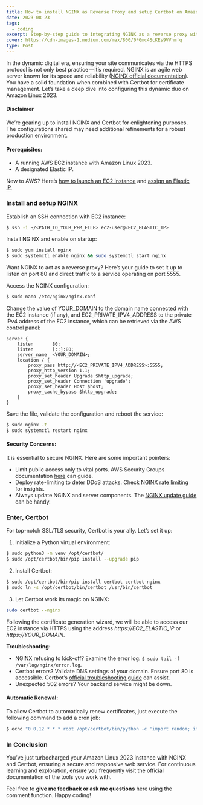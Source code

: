 ```yaml
---
title: How to install NGINX as Reverse Proxy and setup Certbot on Amazon Linux 2023
date: 2023-08-23
tags:
  - coding
excerpt: Step-by-step guide to integrating NGINX as a reverse proxy with Certbot on Amazon Linux 2023.
cover: https://cdn-images-1.medium.com/max/800/0*Gmc4ScKEs9VVhmfq
type: Post
---
```


In the dynamic digital era, ensuring your site communicates via the HTTPS protocol is not only best practice — it’s required. NGINX is an agile web server known for its speed and reliability ([NGINX official documentation](https://docs.nginx.com/nginx/admin-guide/)). You have a solid foundation when combined with Certbot for certificate management. Let’s take a deep dive into configuring this dynamic duo on Amazon Linux 2023.

#### Disclaimer

We’re gearing up to install NGINX and Certbot for enlightening purposes. The configurations shared may need additional refinements for a robust production environment.

#### Prerequisites:

- A running AWS EC2 instance with Amazon Linux 2023.
- A designated Elastic IP.

New to AWS? Here’s [how to launch an EC2 instance](https://docs.aws.amazon.com/AWSEC2/latest/UserGuide/EC2_GetStarted.html) and [assign an Elastic IP](https://docs.aws.amazon.com/AWSEC2/latest/UserGuide/elastic-ip-addresses-eip.html).

### Install and setup NGINX

Establish an SSH connection with EC2 instance:

```bash
$ ssh -i ~/<PATH_TO_YOUR_PEM_FILE> ec2-user@<EC2_ELASTIC_IP>
```

Install NGINX and enable on startup:

```bash
$ sudo yum install nginx
$ sudo systemctl enable nginx && sudo systemctl start nginx
```

Want NGINX to act as a reverse proxy? Here’s your guide to set it up to listen on port 80 and direct traffic to a service operating on port 5555.

Access the NGINX configuration:

```bash
$ sudo nano /etc/nginx/nginx.conf
```

Change the value of YOUR_DOMAIN to the domain name connected with the EC2 instance (if any), and EC2_PRIVATE_IPV4_ADDRESS to the private IPv4 address of the EC2 instance, which can be retrieved via the AWS control panel:

```nginx
server {
    listen       80;
    listen       [::]:80;
    server_name  <YOUR_DOMAIN>;
    location / {
        proxy_pass http://<EC2_PRIVATE_IPV4_ADDRESS>:5555;
        proxy_http_version 1.1;
        proxy_set_header Upgrade $http_upgrade;
        proxy_set_header Connection 'upgrade';
        proxy_set_header Host $host;
        proxy_cache_bypass $http_upgrade;
    }
}
```

Save the file, validate the configuration and reboot the service:

```bash
$ sudo nginx -t
$ sudo systemctl restart nginx
```

#### Security Concerns:

It is essential to secure NGINX. Here are some important pointers:

- Limit public access only to vital ports. AWS Security Groups documentation [here](https://docs.aws.amazon.com/vpc/latest/userguide/VPC_SecurityGroups.html) can guide.
- Deploy rate-limiting to deter DDoS attacks. Check [NGINX rate limiting](https://www.nginx.com/blog/rate-limiting-nginx/) for insights.
- Always update NGINX and server components. The [NGINX update guide](https://www.nginx.com/resources/wiki/start/topics/tutorials/install/) can be handy.

### Enter, Certbot

For top-notch SSL/TLS security, Certbot is your ally. Let’s set it up:

1. Initialize a Python virtual environment:

```bash
$ sudo python3 -m venv /opt/certbot/
$ sudo /opt/certbot/bin/pip install --upgrade pip
```

2. Install Certbot:

```bash
$ sudo /opt/certbot/bin/pip install certbot certbot-nginx
$ sudo ln -s /opt/certbot/bin/certbot /usr/bin/certbot
```

3. Let Certbot work its magic on NGINX:

```bash
sudo certbot --nginx
```

Following the certificate generation wizard, we will be able to access our EC2 instance via HTTPS using the address _https://EC2_ELASTIC_IP_ or _https://YOUR_DOMAIN_.

**Troubleshooting:**

- NGINX refusing to kick-off? Examine the error log: `$ sudo tail -f /var/log/nginx/error.log`.
- Certbot errors? Validate DNS settings of your domain. Ensure port 80 is accessible. Certbot’s [official troubleshooting guide](https://certbot.eff.org/docs/using.html#problems-with-python-virtual-environment) can assist.
- Unexpected 502 errors? Your backend service might be down.

#### Automatic Renewal:

To allow Certbot to automatically renew certificates, just execute the following command to add a cron job:

```bash
$ echo "0 0,12 * * * root /opt/certbot/bin/python -c 'import random; import time; time.sleep(random.random() * 3600)' && sudo certbot renew -q" | sudo tee -a /etc/crontab > /dev/null
```

### In Conclusion

You’ve just turbocharged your Amazon Linux 2023 instance with NGINX and Certbot, ensuring a secure and responsive web service. For continuous learning and exploration, ensure you frequently visit the official documentation of the tools you work with.

Feel free to **give me feedback or ask me questions** here using the comment function. Happy coding!
